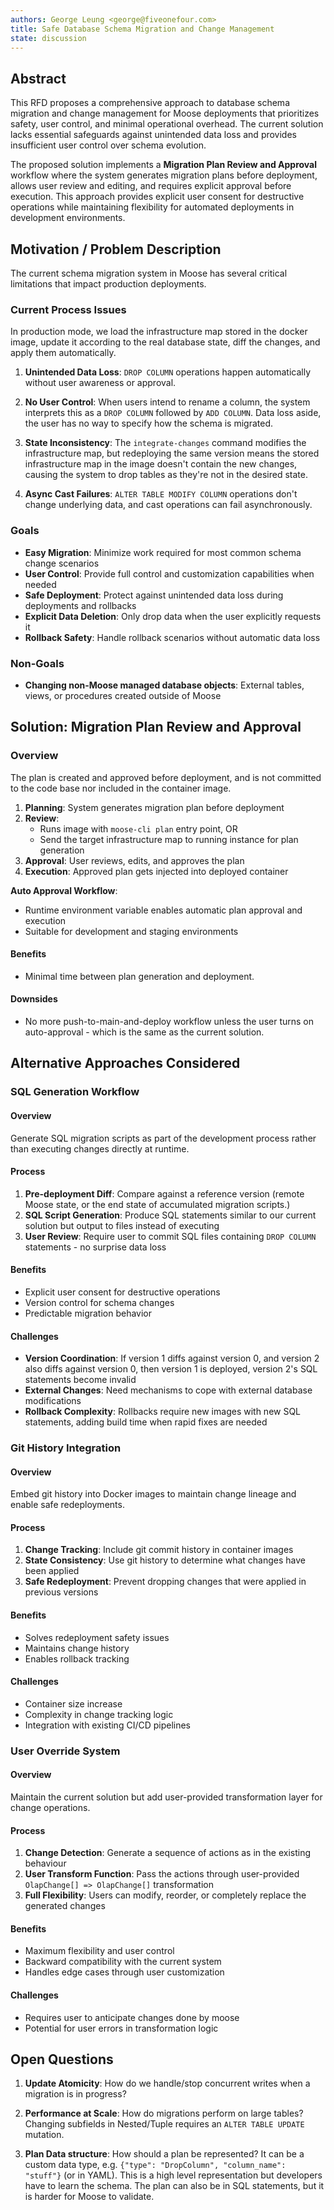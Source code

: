 ```yaml
---
authors: George Leung <george@fiveonefour.com>
title: Safe Database Schema Migration and Change Management
state: discussion
---
```


## Abstract

This RFD proposes a comprehensive approach to database schema migration and change management for Moose deployments
that prioritizes safety, user control, and minimal operational overhead.
The current solution lacks essential safeguards against unintended data loss and
provides insufficient user control over schema evolution.

The proposed solution implements a **Migration Plan Review and Approval** workflow where the system generates
migration plans before deployment, allows user review and editing, and requires explicit approval before
execution. This approach provides explicit user consent for destructive operations while maintaining
flexibility for automated deployments in development environments.

## Motivation / Problem Description

The current schema migration system in Moose has several critical limitations that impact production deployments.

### Current Process Issues

In production mode, we load the infrastructure map stored in the docker image,
update it according to the real database state,
diff the changes, and apply them automatically.

1. **Unintended Data Loss**: `DROP COLUMN` operations happen automatically without user awareness or approval.

2. **No User Control**:
   When users intend to rename a column,
   the system interprets this as a `DROP COLUMN` followed by `ADD COLUMN`.
   Data loss aside, the user has no way to specify how the schema is migrated.

3. **State Inconsistency**:
   The `integrate-changes` command modifies the infrastructure map,
   but redeploying the same version means the stored infrastructure map in the image doesn't contain the new changes,
   causing the system to drop tables as they're not in the desired state.

4. **Async Cast Failures**:
   `ALTER TABLE MODIFY COLUMN` operations don't change underlying data, and cast operations can fail asynchronously.

### Goals

- **Easy Migration**: Minimize work required for most common schema change scenarios
- **User Control**: Provide full control and customization capabilities when needed  
- **Safe Deployment**: Protect against unintended data loss during deployments and rollbacks
- **Explicit Data Deletion**: Only drop data when the user explicitly requests it
- **Rollback Safety**: Handle rollback scenarios without automatic data loss

### Non-Goals

- **Changing non-Moose managed database objects**: External tables, views, or procedures created outside of Moose

## Solution: Migration Plan Review and Approval

### Overview

The plan is created and approved before deployment,
and is not committed to the code base nor included in the container image.

1. **Planning**: System generates migration plan before deployment
2. **Review**:
   - Runs image with `moose-cli plan` entry point, OR
   - Send the target infrastructure map to running instance for plan generation
3. **Approval**: User reviews, edits, and approves the plan
4. **Execution**: Approved plan gets injected into deployed container

**Auto Approval Workflow**:
- Runtime environment variable enables automatic plan approval and execution
- Suitable for development and staging environments

#### Benefits
- Minimal time between plan generation and deployment.

#### Downsides
- No more push-to-main-and-deploy workflow
unless the user turns on auto-approval - which is the same as the current solution.


## Alternative Approaches Considered

### SQL Generation Workflow

#### Overview
Generate SQL migration scripts as part of the development process rather than executing changes directly at runtime.

#### Process
1. **Pre-deployment Diff**: Compare against a reference version
  (remote Moose state, or the end state of accumulated migration scripts.)
2. **SQL Script Generation**: Produce SQL statements similar to our current solution but output to files instead of executing
3. **User Review**: Require user to commit SQL files containing `DROP COLUMN` statements - no surprise data loss

#### Benefits
- Explicit user consent for destructive operations
- Version control for schema changes
- Predictable migration behavior

#### Challenges
- **Version Coordination**: If version 1 diffs against version 0, and version 2 also diffs against version 0,
  then version 1 is deployed, version 2's SQL statements become invalid
- **External Changes**: Need mechanisms to cope with external database modifications
- **Rollback Complexity**: Rollbacks require new images with new SQL statements,
  adding build time when rapid fixes are needed

### Git History Integration

#### Overview
Embed git history into Docker images to maintain change lineage and enable safe redeployments.

#### Process
1. **Change Tracking**: Include git commit history in container images
2. **State Consistency**: Use git history to determine what changes have been applied
3. **Safe Redeployment**: Prevent dropping changes that were applied in previous versions

#### Benefits
- Solves redeployment safety issues
- Maintains change history
- Enables rollback tracking

#### Challenges
- Container size increase
- Complexity in change tracking logic
- Integration with existing CI/CD pipelines

### User Override System

#### Overview
Maintain the current solution but add user-provided transformation layer for change operations.

#### Process
1. **Change Detection**: Generate a sequence of actions as in the existing behaviour
2. **User Transform Function**: Pass the actions through user-provided `OlapChange[] => OlapChange[]` transformation
3. **Full Flexibility**: Users can modify, reorder, or completely replace the generated changes

#### Benefits
- Maximum flexibility and user control
- Backward compatibility with the current system
- Handles edge cases through user customization

#### Challenges
- Requires user to anticipate changes done by moose
- Potential for user errors in transformation logic

## Open Questions

1. **Update Atomicity**: How do we handle/stop concurrent writes when a migration is in progress?

2. **Performance at Scale**: How do migrations perform on large tables?
  Changing subfields in Nested/Tuple requires an `ALTER TABLE UPDATE` mutation.

3. **Plan Data structure**:
   How should a plan be represented?
   It can be a custom data type, e.g. `{"type": "DropColumn", "column_name": "stuff"}` (or in YAML).
   This is a high level representation but developers have to learn the schema.
   The plan can also be in SQL statements, but it is harder for Moose to validate.
